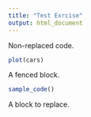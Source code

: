 ```yaml
---
title: "Test Exrcise"
output: html_document
---
```


Non-replaced code.

```r
plot(cars)
```

A fenced block.

```r
sample_code()
```

A block to replace.

```r

```
